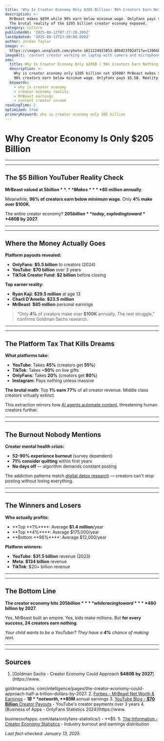 ```yaml
---
title: 'Why Is Creator Economy Only $205 Billion: 96% Creators Earn Nothing'
description: >-
  MrBeast makes $85M while 96% earn below minimum wage. OnlyFans pays $5.5B. 
  The brutal reality of the $205 billion creator economy exposed.
category: culture
publishedAt: '2025-09-12T07:27:28.209Z'
lastUpdated: '2025-09-13T23:00:00.000Z'
author: Jordan Taylor
image: >-
  https://images.unsplash.com/photo-1611224923853-80b023f02d71?w=1200&h=630&fit=crop
imageAlt: 'content creator working on laptop with camera and microphone setup'
seo:
  title: Why Is Creator Economy Only $205B | 96% Creators Earn Nothing 2025
  description: >-
    Why is creator economy only $205 billion not $500B? MrBeast makes $85M but 
    96% creators earn below minimum wage. OnlyFans pays $5.5B. Reality exposed.
  keywords:
    - why is creator economy
    - creator economy reality
    - MrBeast earnings
    - content creator income
readingTime: 2
optimized: true
primaryKeyword: why is creator economy only 205 billion
---
```


# Why Creator Economy Is Only **$205 Billion**


---


---


## The **$5 Billion** YouTuber Reality Check

**MrBeast valued at **$5 billion**.** Makes ****$85 million** annually**.

Meanwhile, ****96%** of creators earn below minimum wage**.  Only ****4%** make over **$100K****.

The entire creator economy?  ****$205 billion** today, exploding toward **$480B** **by 2027****.


---


---


## Where the Money Actually Goes

**Platform payouts revealed:**
- **OnlyFans**: **$5.5 billion** to creators (2024)
- **YouTube**: **$70 billion** over 3 years
- **TikTok Creator Fund**: **$2 billion** before closing


**Top earner reality:**
- **Ryan Kaji**: **$29.5 million** at age 13
- **Charli D'Amelio**: **$23.5 million** 
- **MrBeast**: **$85 million** personal earnings


> 

> "Only **4%** of creators make over **$100K** annually. The rest struggle,"
 confirms Goldman Sachs research.


---


---


## The Platform Tax That Kills Dreams

**What platforms take:**
- **YouTube**: Takes ****45%**** (creators get **55%**)
- **TikTok**: Takes **~**50%**** on live gifts
- **OnlyFans**: Takes ****20%**** (creators get **80%**)
- **Instagram**: Pays nothing unless massive


**The brutal math**: Top ****1%** earn **77%**** of all creator revenue. Middle class creators virtually extinct.

This extraction mirrors how [AI agents automate content](/technology/ai-agents-revolution-13-billion-market-taking-over-2025), threatening human creators further.


---


---


## The Burnout Nobody Mentions

**Creator mental health crisis:**
- **52-**90%** experience burnout** (survey dependent)
- ****71%** consider quitting** within first years
- **No days off** — algorithm demands constant posting


The addiction patterns match [digital detox research](/psychology/digital-detox-improves-mental-health) — creators can't stop posting without losing everything.


---


---


## The Winners and Losers

**Who actually profits:**
- **Top **1%****: Average **$1.4 million**/year
- **Top **4%****: Average $175,000/year
- **Bottom **96%****: Average $12,000/year


**Platform winners:**
- **YouTube**: **$31.5 billion** revenue (2023)
- **Meta**: **$134 billion** revenue
- **TikTok**: $20+ billion revenue


---


---


## The Bottom Line

**The creator economy hits **$205 billion**** while racing toward ****$480 billion** **by 2027****.

Yes, MrBeast built an empire. Yes, kids make millions. But **for every success, 24 creators earn nothing**.

*Your child wants to be a YouTuber? They have a **4%** chance of making rent.*


---


---


## Sources

1.  [Goldman Sachs - Creator Economy Could Approach **$480B** **by 2027**](https://www.

goldmansachs. com/intelligence/pages/the-creator-economy-could-approach-half-a-trillion-dollars-by-2027.
2. [Forbes - MrBeast Net Worth & Earnings](https://www.forbes.com/profile/mrbeast/) - **$1B** net worth, **$85M** annual earnings
3. [YouTube Blog - **$70 Billion** Creator Payouts](https://blog.youtube/news-and-events/70-billion-youtube-shorts-creator-economy/) - YouTube's creator payments over 3 years
4.  [Business of Apps - OnlyFans Statistics 2024](https://www.

businessofapps. com/data/onlyfans-statistics/) - **$5.
5. [The Information - Creator Economy Statistics](https://www.theinformation.com/articles/creator-economy-statistics-2024) - Industry burnout and earnings distribution

*Last fact-checked: January 13, 2025*
